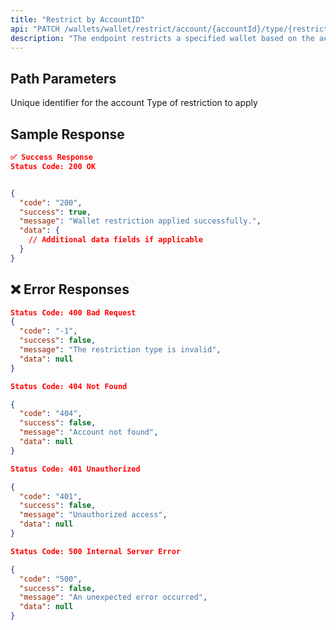 ```yaml
---
title: "Restrict by AccountID"
api: "PATCH /wallets/wallet/restrict/account/{accountId}/type/{restrictionType}"
description: "The endpoint restricts a specified wallet based on the account ID and restriction type."
---
```



## Path Parameters

<ParamField path="accountId" type="string" required>
  Unique identifier for the account
</ParamField>

<ParamField path="restrictionType" type="string" required>
  Type of restriction to apply
</ParamField>



## Sample Response

```json
✅ Success Response
Status Code: 200 OK


{
  "code": "200",
  "success": true,
  "message": "Wallet restriction applied successfully.",
  "data": {
    // Additional data fields if applicable
  }
}
```

## ❌ Error Responses

```json
Status Code: 400 Bad Request
{
  "code": "-1",
  "success": false,
  "message": "The restriction type is invalid",
  "data": null
}

Status Code: 404 Not Found

{
  "code": "404",
  "success": false,
  "message": "Account not found",
  "data": null
}

Status Code: 401 Unauthorized

{
  "code": "401",
  "success": false,
  "message": "Unauthorized access",
  "data": null
}

Status Code: 500 Internal Server Error

{
  "code": "500",
  "success": false,
  "message": "An unexpected error occurred",
  "data": null
}
